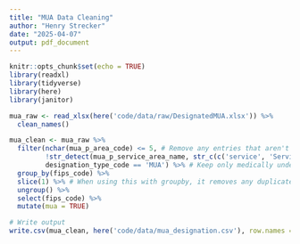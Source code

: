 ---
title: "MUA Data Cleaning"
author: "Henry Strecker"
date: "2025-04-07"
output: pdf_document
---

```{r setup, include=FALSE}
knitr::opts_chunk$set(echo = TRUE)
library(readxl)
library(tidyverse)
library(here)
library(janitor)
```

```{r}
mua_raw <- read_xlsx(here('code/data/raw/DesignatedMUA.xlsx')) %>% 
  clean_names()

mua_clean <- mua_raw %>%
  filter(nchar(mua_p_area_code) <= 5, # Remove any entries that aren't at the county level
         !str_detect(mua_p_service_area_name, str_c(c('service', 'Service', 'SERVICE'), collapse = "|")), # Remove service areas
         designation_type_code == 'MUA') %>% # Keep only medically underserved AREAS
  group_by(fips_code) %>%
  slice(1) %>% # When using this with groupby, it removes any duplicate entries for a county
  ungroup() %>%
  select(fips_code) %>%
  mutate(mua = TRUE) 

# Write output
write.csv(mua_clean, here('code/data/mua_designation.csv'), row.names = FALSE)

```

